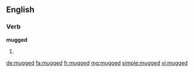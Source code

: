 ==English==

===Verb===
'''mugged'''

# {{past of|mug}}

[[de:mugged]]
[[fa:mugged]]
[[fr:mugged]]
[[mg:mugged]]
[[simple:mugged]]
[[vi:mugged]]